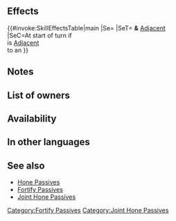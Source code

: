 {{Passive
|type=C
|exclusive=0
|1name=Joint Hone Def
|1tagid=SID_守備の相互鼓舞
|1effect=At start of turn, if unit is adjacent to an ally, grants Def+5 to unit and adjacent allies for 1 turn.
|1cost=300
|1required=Fortify Def 3
|canUseWeapon={{WeaponList|All}}
|canUseMove={{MoveList|All}}
|properties=random_owner
}}
==Effects==
{{#invoke:SkillEffectsTable|main
|Se={{Eft|Bonuses|Def|5}}
|SeT={{Tgt|Unit}} '''&''' [[Adjacent]]<br>{{Tgt|Allies}}
|SeC=At start of turn if<br>{{Tgt|Unit}} is [[Adjacent]]<br>to an {{Tgt|Ally}}
}}

==Notes==
{{Bonuses}}
==List of owners==
{{Skill Hero List}}
==Availability==
{{PassiveFocusList}}
{{PassiveDistributionList}}
{{PassiveCombatManualList}}
==In other languages==
{{OtherLanguages
|japanese=守備の相互鼓舞
|german=Nachbar-Ver.
|spanishEU=Omnimpulso Def
|spanishLA=Omnipulso Def.
|french=Entraide Déf
|italian=Incita Dif gruppo
|chineseTW=防守相互鼓舞
|portuguese=Def. omnielevada
}}
==See also==
{{See also skills|cond=Description LIKE '%at start of turn, if%grants%Def%+%to unit%allies%for 1 turn%' AND Exclusive='1'}}
* [[Hone Passives]]
* [[Fortify Passives]]
* [[Skill families/C Passives#Joint Hone|Joint Hone Passives]]
{{Passives Navbox|C}}
[[Category:Fortify Passives]]
[[Category:Joint Hone Passives]]